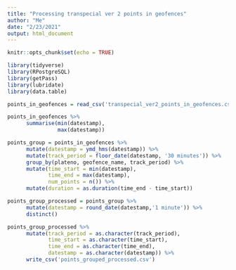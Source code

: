 ```yaml
---
title: "Processing transpecial ver 2 points in geofences"
author: "Me"
date: "2/23/2021"
output: html_document
---
```


```r
knitr::opts_chunk$set(echo = TRUE)
```

```r
library(tidyverse)
library(RPostgreSQL)
library(getPass)
library(lubridate)
library(data.table)
```

```r
points_in_geofences = read_csv('transpecial_ver2_points_in_geofences.csv')

points_in_geofences %>%
      summarise(min(datestamp),
                max(datestamp))
```



```r
points_group = points_in_geofences %>%
      mutate(datestamp = ymd_hms(datestamp)) %>%
      mutate(track_period = floor_date(datestamp, '30 minutes')) %>%
      group_by(plateno, geofence_name, track_period) %>%
      mutate(time_start = min(datestamp),
             time_end = max(datestamp),
             num_points = n()) %>%
      mutate(duration = as.duration(time_end - time_start))
```

```r
points_group_processed = points_group %>%
      mutate(datestamp = round_date(datestamp,'1 minute')) %>%
      distinct()

points_group_processed %>%
      mutate(track_period = as.character(track_period),
             time_start = as.character(time_start),
             time_end = as.character(time_end),
             datestamp = as.character(datestamp)) %>%
      write_csv('points_grouped_processed.csv')
```

